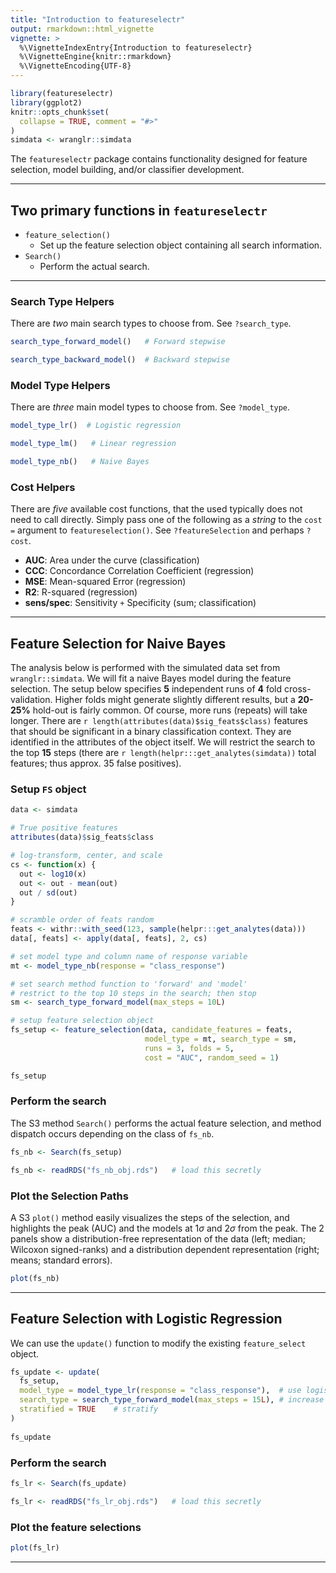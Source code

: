 ```yaml
---
title: "Introduction to featureselectr"
output: rmarkdown::html_vignette
vignette: >
  %\VignetteIndexEntry{Introduction to featureselectr}
  %\VignetteEngine{knitr::rmarkdown}
  %\VignetteEncoding{UTF-8}
---
```


```r
library(featureselectr)
library(ggplot2)
knitr::opts_chunk$set(
  collapse = TRUE, comment = "#>"
)
simdata <- wranglr::simdata
```


The `featureselectr` package contains functionality designed for feature 
selection, model building, and/or classifier development.


--------------


## Two primary functions in `featureselectr`

* `feature_selection()`
  + Set up the feature selection object containing all search information.
* `Search()`
  + Perform the actual search.


----------------------


### Search Type Helpers

There are *two* main search types to choose from. See `?search_type`.

```r
search_type_forward_model()   # Forward stepwise

search_type_backward_model()  # Backward stepwise
```

### Model Type Helpers

There are _three_ main model types to choose from. See `?model_type`.

```r
model_type_lr()  # Logistic regression

model_type_lm()   # Linear regression

model_type_nb()   # Naive Bayes
```

### Cost Helpers

There are _five_ available cost functions, that the used typically does not
need to call directly. Simply pass one of the following as a _string_ to 
the `cost =` argument to `featureselection()`.
See `?featureSelection` and perhaps `?cost`.

* **AUC**: Area under the curve (classification)
* **CCC**: Concordance Correlation Coefficient (regression)
* **MSE**: Mean-squared Error (regression)
* **R2**: R-squared (regression)
* **sens/spec**: Sensitivity `+` Specificity (sum; classification)



-----------------


## Feature Selection for Naive Bayes

The analysis below is performed with the simulated data set from
`wranglr::simdata`. We will fit a naive Bayes model during the
feature selection. The setup below specifies **5** independent runs 
of **4** fold cross-validation.
Higher folds might generate slightly different results, but a **20-25%**
hold-out is fairly common. Of course, more runs (repeats) will take longer.
There are `r length(attributes(data)$sig_feats$class)` features that should 
be significant in a binary classification context. They are identified in 
the attributes of the object itself. We will restrict the search to the 
top **15** steps (there are
`r length(helpr:::get_analytes(simdata))`
total features; thus approx. 35 false positives).

### Setup `FS` object

```r
data <- simdata

# True positive features
attributes(data)$sig_feats$class

# log-transform, center, and scale
cs <- function(x) {
  out <- log10(x)
  out <- out - mean(out)
  out / sd(out)
}

# scramble order of feats random
feats <- withr::with_seed(123, sample(helpr:::get_analytes(data)))
data[, feats] <- apply(data[, feats], 2, cs)

# set model type and column name of response variable
mt <- model_type_nb(response = "class_response")

# set search method function to 'forward' and 'model'
# restrict to the top 10 steps in the search; then stop
sm <- search_type_forward_model(max_steps = 10L)

# setup feature selection object
fs_setup <- feature_selection(data, candidate_features = feats,
                              model_type = mt, search_type = sm,
                              runs = 3, folds = 5,
                              cost = "AUC", random_seed = 1)

fs_setup
```

### Perform the search

The S3 method `Search()` performs the actual feature selection,
and method dispatch occurs depending on the class of `fs_nb`.

```r
fs_nb <- Search(fs_setup)
```

```r
fs_nb <- readRDS("fs_nb_obj.rds")   # load this secretly
```

### Plot the Selection Paths

A S3 `plot()` method easily visualizes the steps of the selection,
and highlights the peak (AUC) and the models at
1$\sigma$ and 2$\sigma$ from the peak.
The 2 panels show a distribution-free representation of the data 
(left; median; Wilcoxon signed-ranks) and a distribution dependent
representation (right; means; standard errors).

```r
plot(fs_nb)
```


---------------


## Feature Selection with Logistic Regression

We can use the `update()` function to modify the existing
`feature_select` object.

```r
fs_update <- update(
  fs_setup,
  model_type = model_type_lr(response = "class_response"),  # use logistic reg
  search_type = search_type_forward_model(max_steps = 15L), # increase steps
  stratified = TRUE    # stratify
)
                    
fs_update
```

### Perform the search

```r
fs_lr <- Search(fs_update)
```

```r
fs_lr <- readRDS("fs_lr_obj.rds")   # load this secretly
```

### Plot the feature selections

```r
plot(fs_lr)
```

---------------
